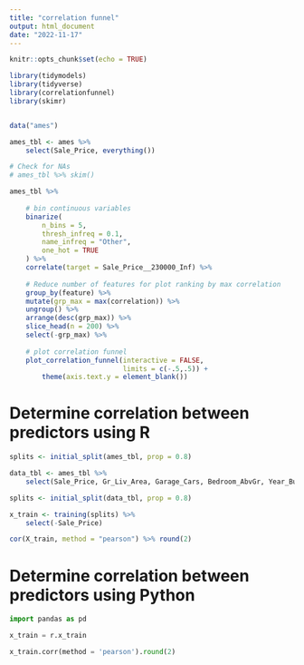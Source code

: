 ```yaml
---
title: "correlation funnel"
output: html_document
date: "2022-11-17"
---
```


```r
knitr::opts_chunk$set(echo = TRUE)
```

```r
library(tidymodels)
library(tidyverse)
library(correlationfunnel)
library(skimr)


data("ames")

ames_tbl <- ames %>% 
    select(Sale_Price, everything())

# Check for NAs
# ames_tbl %>% skim()

ames_tbl %>% 
    
    # bin continuous variables
    binarize(
        n_bins = 5,
        thresh_infreq = 0.1,
        name_infreq = "Other",
        one_hot = TRUE
    ) %>% 
    correlate(target = Sale_Price__230000_Inf) %>% 
    
    # Reduce number of features for plot ranking by max correlation
    group_by(feature) %>% 
    mutate(grp_max = max(correlation)) %>% 
    ungroup() %>% 
    arrange(desc(grp_max)) %>% 
    slice_head(n = 200) %>%
    select(-grp_max) %>% 
    
    # plot correlation funnel
    plot_correlation_funnel(interactive = FALSE, 
                            limits = c(-.5,.5)) +
        theme(axis.text.y = element_blank())
```

# Determine correlation between predictors using R
```r
splits <- initial_split(ames_tbl, prop = 0.8)

data_tbl <- ames_tbl %>% 
    select(Sale_Price, Gr_Liv_Area, Garage_Cars, Bedroom_AbvGr, Year_Built)

splits <- initial_split(data_tbl, prop = 0.8) 

x_train <- training(splits) %>% 
    select(-Sale_Price)

cor(X_train, method = "pearson") %>% round(2)

```
# Determine correlation between predictors using Python
```python
import pandas as pd

x_train = r.x_train

x_train.corr(method = 'pearson').round(2)

```


